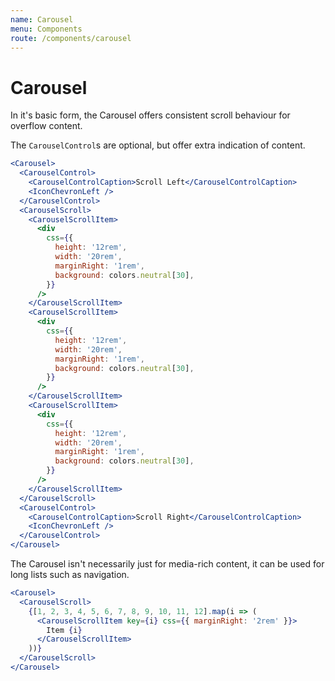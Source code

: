 ```yaml
---
name: Carousel
menu: Components
route: /components/carousel
---
```


# Carousel

In it's basic form, the Carousel offers consistent scroll behaviour for overflow
content.

The `CarouselControl`s are optional, but offer extra indication of content.

```jsx react-live
<Carousel>
  <CarouselControl>
    <CarouselControlCaption>Scroll Left</CarouselControlCaption>
    <IconChevronLeft />
  </CarouselControl>
  <CarouselScroll>
    <CarouselScrollItem>
      <div
        css={{
          height: '12rem',
          width: '20rem',
          marginRight: '1rem',
          background: colors.neutral[30],
        }}
      />
    </CarouselScrollItem>
    <CarouselScrollItem>
      <div
        css={{
          height: '12rem',
          width: '20rem',
          marginRight: '1rem',
          background: colors.neutral[30],
        }}
      />
    </CarouselScrollItem>
    <CarouselScrollItem>
      <div
        css={{
          height: '12rem',
          width: '20rem',
          marginRight: '1rem',
          background: colors.neutral[30],
        }}
      />
    </CarouselScrollItem>
  </CarouselScroll>
  <CarouselControl>
    <CarouselControlCaption>Scroll Right</CarouselControlCaption>
    <IconChevronLeft />
  </CarouselControl>
</Carousel>
```

The Carousel isn't necessarily just for media-rich content, it can be used for
long lists such as navigation.

```jsx react-live
<Carousel>
  <CarouselScroll>
    {[1, 2, 3, 4, 5, 6, 7, 8, 9, 10, 11, 12].map(i => (
      <CarouselScrollItem key={i} css={{ marginRight: '2rem' }}>
        Item {i}
      </CarouselScrollItem>
    ))}
  </CarouselScroll>
</Carousel>
```
